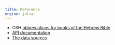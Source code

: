 ```yaml
---
title: Reference
engine: julia
---
```



- OSH [abbreviations for books of the Hebrew Bible](./bookabbrs/)
- [API documentation](./apis/)
- [The data sources](./sources/)

